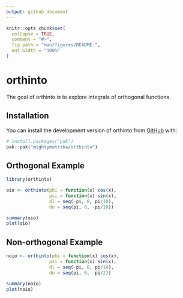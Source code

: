 ```yaml
---
output: github_document
---
```


<!-- README.md is generated from README.Rmd. Please edit that file -->

```r
knitr::opts_chunk$set(
  collapse = TRUE,
  comment = "#>",
  fig.path = "man/figures/README-",
  out.width = "100%"
)
```

# orthinto

<!-- badges: start -->
<!-- badges: end -->

The goal of orthinto is to explore integrals of orthogonal functions.

## Installation

You can install the development version of orthinto from [GitHub](https://github.com/) with:

``` r
# install.packages("pak")
pak::pak("mightymetrika/orthinto")
```

## Orthogonal Example

```r
library(orthinto)

oio <- orthinto(phi = function(x) cos(x),
                psi = function(x) sin(x),
                dl = seq(-pi, 0, pi/10),
                du = seq(pi, 0, -pi/10))

summary(oio)
plot(oio)
```


## Non-orthogonal Example

```r

noio <- orthinto(phi = function(x) cos(x),
                psi = function(x) sin(x),
                dl = seq(-pi, 0, pi/10),
                du = seq(pi, 0, -pi/2))

summary(noio)
plot(noio)
```
